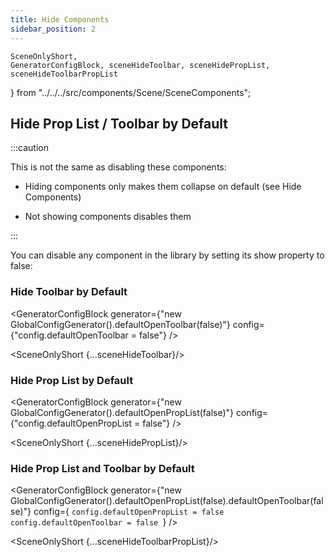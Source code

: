 ```yaml
---
title: Hide Components
sidebar_position: 2
---
```


    SceneOnlyShort,
    GeneratorConfigBlock, sceneHideToolbar, sceneHidePropList, sceneHideToolbarPropList
} from "../../../src/components/Scene/SceneComponents";


## Hide Prop List / Toolbar by Default

:::caution

This is not the same as disabling these components:

* Hiding components only makes them collapse on default (see Hide Components)

* Not showing components disables them

:::

You can disable any component in the library by setting its show property to false:

### Hide Toolbar by Default

<GeneratorConfigBlock
    generator={"new GlobalConfigGenerator().defaultOpenToolbar(false)"}
    config={"config.defaultOpenToolbar = false"} />


<SceneOnlyShort {...sceneHideToolbar}/>

### Hide Prop List by Default

<GeneratorConfigBlock
    generator={"new GlobalConfigGenerator().defaultOpenPropList(false)"}
    config={"config.defaultOpenPropList = false"} />


<SceneOnlyShort {...sceneHidePropList}/>

### Hide Prop List and Toolbar by Default

<GeneratorConfigBlock
    generator={"new GlobalConfigGenerator().defaultOpenPropList(false).defaultOpenToolbar(false)"}
    config={
`config.defaultOpenPropList = false
config.defaultOpenToolbar = false
`} />


<SceneOnlyShort {...sceneHideToolbarPropList}/>
